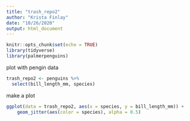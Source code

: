 ```yaml
---
title: "trash_repo2"
author: "Krista Finlay"
date: "10/26/2020"
output: html_document
---
```


```r
knitr::opts_chunk$set(echo = TRUE)
library(tidyverse)
library(palmerpenguins)
```


plot with pengin data

```r
trash_repo2 <- penguins %>% 
  select(bill_length_mm, species)
```

make a plot

```r
ggplot(data = trash_repo2, aes(x = species, y = bill_length_mm)) +
	geom_jitter(aes(color = species), alpha = 0.5)
```

